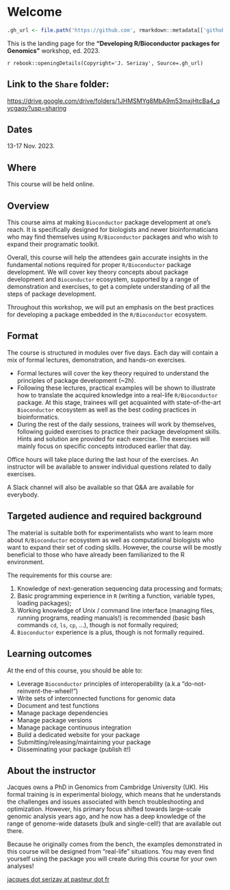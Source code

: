 # Welcome {-}

```r
.gh_url <- file.path('https://github.com', rmarkdown::metadata[['github-repo']])
```

This is the landing page for the **"Developing R/Bioconductor packages for Genomics"** 
workshop, ed. 2023.  

`r rebook::openingDetails(Copyright='J. Serizay', Source=.gh_url)`

::: {.callout-important icon='true'}

## Link to the `Share` folder: 

[https://drive.google.com/drive/folders/1JHMSMYg8MbA9m53mxjHtcBa4_qycgaqy?usp=sharing](https://drive.google.com/drive/folders/1JHMSMYg8MbA9m53mxjHtcBa4_qycgaqy?usp=sharing)

:::

## Dates {-}

13-17 Nov. 2023.

## Where {-}

This course will be held online.

## Overview {-}

This course aims at making `Bioconductor` package development at one's reach. It is specifically designed for biologists and newer bioinformaticians who may find themselves using `R/Bioconductor` packages and who wish to expand their programatic toolkit. 

Overall, this course will help the attendees gain accurate insights in the fundamental notions required for proper `R/Bioconductor` package development. We will cover key theory concepts about package development and `Bioconductor` ecosystem, supported by a range of demonstration and exercises, to get a complete understanding of all the steps of package development. 

Throughout this workshop, we will put an emphasis on the best practices for developing a package embedded in the `R/Bioconductor` ecosystem. 

## Format {-}

The course is structured in modules over five days. Each day will contain a mix of formal lectures, demonstration, and hands-on exercises. 

- Formal lectures will cover the key theory required to understand the principles of package development (~2h).
- Following these lectures, practical examples will be shown to illustrate how to translate the acquired knowledge into a real-life `R/Bioconductor` package. At this stage, trainees will get acquainted with state-of-the-art `Bioconductor` ecosystem as well as the best coding practices in bioinformatics. 
- During the rest of the daily sessions, trainees will work by themselves, following 
guided exercises to practice their package development skills. Hints and solution are provided for each exercise. The exercises will mainly focus on specific concepts introduced earlier that day. 

Office hours will take place during the last hour of the exercises. An instructor will be available to answer individual questions related to daily exercises. 

A Slack channel will also be available so that Q&A are available for everybody.

## Targeted audience and required background {-}

The material is suitable both for experimentalists who want to learn more about `R/Bioconductor` ecosystem as well as computational biologists who want to expand their set of coding skills. However, the course will be mostly beneficial to those who have already been familiarized to the R environment.

The requirements for this course are: 

1. Knowledge of next-generation sequencing data processing and formats; 
2. Basic programming experience in `R` (writing a function, variable types, loading packages);
3. Working knowledge of Unix / command line interface (managing files, running programs, reading manuals!) is recommended (basic bash commands `cd`, `ls`, `cp`, ...), though is not formally required;
4. `Bioconductor` experience is a plus, though is not formally required.

## Learning outcomes {-}

At the end of this course, you should be able to:

- Leverage `Bioconductor` principles of interoperability (a.k.a "do-not-reinvent-the-wheel!")
- Write sets of interconnected functions for genomic data
- Document and test functions
- Manage package dependencies 
- Manage package versions
- Manage package continuous integration
- Build a dedicated website for your package
- Submitting/releasing/maintaining your package
- Disseminating your package (publish it!)

## About the instructor {-}

Jacques owns a PhD in Genomics from Cambridge University (UK). His formal training is in experimental biology, which means that he understands the challenges and issues associated with bench troubleshooting and optimization. However, his primary focus shifted towards large-scale genomic analysis years ago, and he now has a deep knowledge of the range of genome-wide datasets (bulk and single-cell!) that are available out there. 

Because he originally comes from the bench, the examples demonstrated in this course will be designed from "real-life" situations. You may even find yourself using the package you will create during this course for your own analyses!

[jacques dot serizay at pasteur dot fr](mailto:jacques.serizay@pasteur.fr)
